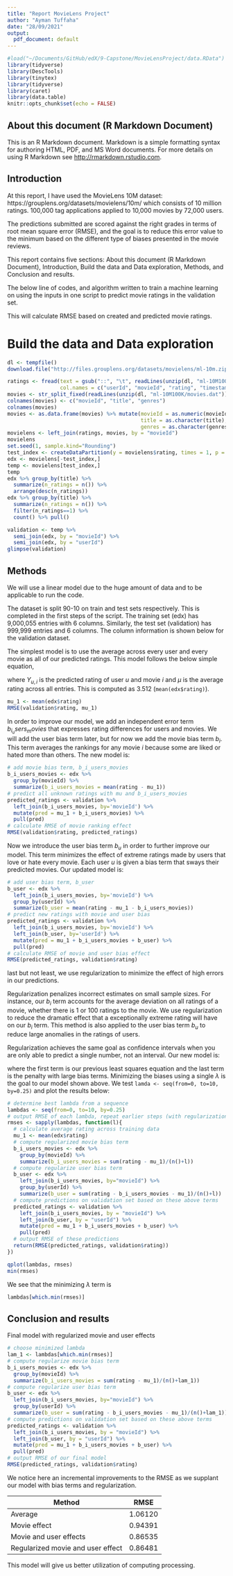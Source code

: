 ---
title: "Report MovieLens Project"
author: "Ayman Tuffaha"
date: "28/09/2021"
output:
  pdf_document: default
---

```{r setup, include=FALSE}
#load("~/Documents/GitHub/edX/9-Capstone/MovieLensProject/data.RData")
library(tidyverse)
library(DescTools)
library(tinytex)
library(tidyverse)
library(caret)
library(data.table)
knitr::opts_chunk$set(echo = FALSE)
```

## About this document (R Markdown Document)
This is an R Markdown document. Markdown is a simple formatting syntax for authoring HTML, PDF, and MS Word documents. For more details on using R Markdown see <http://rmarkdown.rstudio.com>.


## Introduction
At this report, I have used the MovieLens 10M dataset: https://grouplens.org/datasets/movielens/10m/ which consists of 10 million ratings.
100,000 tag applications applied to 10,000 movies by 72,000 users.

The predictions submitted are scored against the right grades in terms of root mean square error (RMSE), and the goal is to reduce this error value to the minimum based on the different type of biases presented in the movie reviews.


This report contains five sections: About this document (R Markdown Document), Introduction, Build the data and Data exploration, Methods, and Conclusion and results.

The below line of codes, and algorithm written to train a machine learning on using the inputs in one script to predict movie ratings in the validation set.

This will calculate RMSE based on created and predicted movie ratings.


# Build the data and Data exploration
```{r initial_inquiries, echo=TRUE}
dl <- tempfile()
download.file("http://files.grouplens.org/datasets/movielens/ml-10m.zip", dl)

ratings <- fread(text = gsub("::", "\t", readLines(unzip(dl, "ml-10M100K/ratings.dat"))),
                 col.names = c("userId", "movieId", "rating", "timestamp"))
movies <- str_split_fixed(readLines(unzip(dl, "ml-10M100K/movies.dat")), "\\::", 3)
colnames(movies) <- c("movieId", "title", "genres")
colnames(movies)
movies <- as.data.frame(movies) %>% mutate(movieId = as.numeric(movieId),
                                           title = as.character(title),
                                           genres = as.character(genres))
movielens <- left_join(ratings, movies, by = "movieId")
movielens
set.seed(1, sample.kind="Rounding")
test_index <- createDataPartition(y = movielens$rating, times = 1, p = 0.1, list = FALSE)
edx <- movielens[-test_index,]
temp <- movielens[test_index,]
temp
edx %>% group_by(title) %>%
  summarize(n_ratings = n()) %>%
  arrange(desc(n_ratings))
edx %>% group_by(title) %>%
  summarize(n_ratings = n()) %>%
  filter(n_ratings==1) %>%
  count() %>% pull()
```

```{r glimpse_data, echo=TRUE}
validation <- temp %>%
  semi_join(edx, by = "movieId") %>%
  semi_join(edx, by = "userId")
glimpse(validation)
```


## Methods
We will use a linear model due to the huge amount of data and to be applicable to run the code. 

The dataset is split 90-10 on train and test sets respectively. This is completed in the first steps of the script. The training set (edx) has 9,000,055 entries with 6 columns. Similarly, the test set (validation) has 999,999 entries and 6 columns. The column information is shown below for the validation dataset.

The simplest model is to use the average across every user and every movie as all of our predicted ratings. This model follows the below simple equation, 

\begin{equation}
  Y_{u,i} = \mu,
\end{equation}

where $Y_{u,i}$ is the predicted rating of user $u$ and movie $i$ and $\mu$ is the average rating across all entries. This is computed as 3.512 (`mean(edx$rating)`). 

```{r just_average_model, echo=TRUE}
mu_1 <- mean(edx$rating)
RMSE(validation$rating, mu_1)
```

In order to improve our model, we add an independent error term $b_i_users_movies$ that expresses rating differences for users and movies. We will add the user bias term later, but for now we add the movie bias term $b_i$. This term averages the rankings for any movie $i$ because some are liked or hated more than others. The new model is:

\begin{equation}
  Y_{u,i} = \mu + b_{i}.
\end{equation}

```{r movie_bias_model, echo=TRUE}
# add movie bias term, b_i_users_movies
b_i_users_movies <- edx %>%
  group_by(movieId) %>%
  summarize(b_i_users_movies = mean(rating - mu_1))
# predict all unknown ratings with mu and b_i_users_movies
predicted_ratings <- validation %>% 
  left_join(b_i_users_movies, by='movieId') %>%
  mutate(pred = mu_1 + b_i_users_movies) %>%
  pull(pred)
# calculate RMSE of movie ranking effect
RMSE(validation$rating, predicted_ratings)
```

Now we introduce the user bias term $b_u$ in order to further improve our model. This term minimizes the effect of extreme ratings made by users that love or hate every movie. Each user $u$ is given a bias term that sways their predicted movies. Our updated model is:

\begin{equation}
  Y_{u,i} = \mu + b_{i} + b_{u}.
\end{equation}

```{r movie_user_bias_model, echo=TRUE}
# add user bias term, b_user
b_user <- edx %>% 
  left_join(b_i_users_movies, by='movieId') %>%
  group_by(userId) %>%
  summarize(b_user = mean(rating - mu_1 - b_i_users_movies))
# predict new ratings with movie and user bias
predicted_ratings <- validation %>% 
  left_join(b_i_users_movies, by='movieId') %>%
  left_join(b_user, by='userId') %>%
  mutate(pred = mu_1 + b_i_users_movies + b_user) %>%
  pull(pred)
# calculate RMSE of movie and user bias effect
RMSE(predicted_ratings, validation$rating)
```

last but not least, we use regularization to minimize the effect of high errors in our predictions.

Regularization penalizes incorrect estimates on small sample sizes. For instance, our $b_i$ term accounts for the average deviation on all ratings of a movie, whether there is 1 or 100 ratings to the movie. We use regularization to reduce the dramatic effect that a exceptionally extreme rating will have on our $b_i$ term. This method is also applied to the user bias term $b_u$ to reduce large anomalies in the ratings of users.

Regularization achieves the same goal as confidence intervals when you are only able to predict a single number, not an interval. Our new model is:

\begin{equation}
  \frac{1}{N} \sum_{u,i}(Y_{u,i} - \mu - b_i - b_u)^2 + \lambda (\sum_{i} b_i^2 + \sum_u b_u^2),
\end{equation}

where the first term is our previous least squares equation and the last term is the penalty with large bias terms. Minimizing the biases using a single $\lambda$ is the goal to our model shown above. We test `lamda <- seq(from=0, to=10, by=0.25)` and plot the results below:

```{r regularized_effects, include=FALSE}
# determine best lambda from a sequence
lambdas <- seq(from=0, to=10, by=0.25)
# output RMSE of each lambda, repeat earlier steps (with regularization)
rmses <- sapply(lambdas, function(l){
  # calculate average rating across training data
  mu_1 <- mean(edx$rating)
  # compute regularized movie bias term
  b_i_users_movies <- edx %>% 
    group_by(movieId) %>%
    summarize(b_i_users_movies = sum(rating - mu_1)/(n()+l))
  # compute regularize user bias term
  b_user <- edx %>% 
    left_join(b_i_users_movies, by="movieId") %>%
    group_by(userId) %>%
    summarize(b_user = sum(rating - b_i_users_movies - mu_1)/(n()+l))
  # compute predictions on validation set based on these above terms
  predicted_ratings <- validation %>% 
    left_join(b_i_users_movies, by = "movieId") %>%
    left_join(b_user, by = "userId") %>%
    mutate(pred = mu_1 + b_i_users_movies + b_user) %>%
    pull(pred)
  # output RMSE of these predictions
  return(RMSE(predicted_ratings, validation$rating))
})
```


```{r Quick plot of RMSE vs lambdas, echo=TRUE}
qplot(lambdas, rmses)
min(rmses)
```

We see that the minimizing $\lambda$ term is

```{r final_lambda, echo=TRUE}
lambdas[which.min(rmses)]
```


## Conclusion and results

Final model with regularized movie and user effects

```{r final_model, echo=TRUE}
# choose minimized lambda
lam_1 <- lambdas[which.min(rmses)]
# compute regularize movie bias term
b_i_users_movies <- edx %>% 
  group_by(movieId) %>%
  summarize(b_i_users_movies = sum(rating - mu_1)/(n()+lam_1))
# compute regularize user bias term
b_user <- edx %>% 
  left_join(b_i_users_movies, by="movieId") %>%
  group_by(userId) %>%
  summarize(b_user = sum(rating - b_i_users_movies - mu_1)/(n()+lam_1))
# compute predictions on validation set based on these above terms
predicted_ratings <- validation %>% 
  left_join(b_i_users_movies, by = "movieId") %>%
  left_join(b_user, by = "userId") %>%
  mutate(pred = mu_1 + b_i_users_movies + b_user) %>%
  pull(pred)
# output RMSE of our final model
RMSE(predicted_ratings, validation$rating)
```

We  notice here an incremental improvements to the RMSE as we supplant our model with bias terms and regularization.

| Method                             | RMSE     |
|------------------------------------|----------|
| Average                            | 1.06120  |
| Movie effect                       | 0.94391  |
| Movie and user effects             | 0.86535  |
| Regularized movie and user effect  | 0.86481  |

This model will give us better utilization of computing processing.